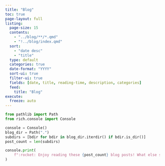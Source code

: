```yaml
---
title: "Blog"
toc: true
page-layout: full
listing:
  page-size: 15
  contents:
    - "../blog/**/*.qmd"
    - "!../blog/index.qmd"
  sort:
    - "date desc"
    - "title"
  type: default
  categories: true
  date-format: "YYYY"
  sort-ui: true
  filter-ui: true
  fields: [date, title, reading-time, description, categories]
  feed:
    title: "Blog"
execute:
  freeze: auto
---
```


```python
from pathlib import Path
from rich.console import Console

console = Console()
blog_dir = Path(".")
subdirs = [bdir for bdir in blog_dir.iterdir() if bdir.is_dir()]
post_count = len(subdirs)

console.print(
    f":rocket: Enjoy reading these {post_count} blog posts! What else should I write about?"
)
```
